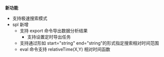 **新功能**

* 支持极速搜索模式
* spl 新增 
	* 支持 export 命令导出数据分析结果
		* 支持设置定时导出任务
	* 支持通过形如 start="string" end="string"的形式指定搜索相对时间范围
	* eval 命令支持 relativeTime(X,Y) 相对时间函数